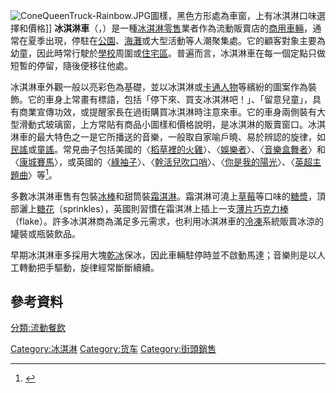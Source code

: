 [[File:ConeQueenTruck-Rainbow.JPG|thumb]]圖樣，黑色方形處為車窗，上有冰淇淋口味選擇和價格]]
'''冰淇淋車'''（{{lang-en-gb|ice cream van}}，{{lang-en-am|ice cream truck}}）是一種[[冰淇淋|冰淇淋]][[零售|零售]]業者作為流動販賣店的[[商用車輛|商用車輛]]，通常在夏季出現，停駐在[[公園|公園]]、[[海灘|海灘]]或大型活動等人潮聚集處。它的顧客對象主要為幼童，因此時常行駛於[[學校|學校]]周圍或[[住宅區|住宅區]]。普遍而言，冰淇淋車在每一個定點只做短暫的停留，隨後便移往他處。

冰淇淋車外觀一般以亮彩色為基礎，並以冰淇淋或[[角色|卡通人物]]等繽紛的圖案作為裝飾。它的車身上常畫有標語，包括「停下來、買支冰淇淋吧！」、「留意兒童」，具有商業宣傳功效，或提醒家長在過街購買冰淇淋時注意來車。它的車身兩側裝有大型滑動式玻璃窗，上方常貼有商品小圖樣和價格說明，是冰淇淋的販賣窗口。冰淇淋車的最大特色之一是它所播送的音樂，一般取自家喻戶曉、易於辨認的旋律，如[[民謠|民謠]]或[[童謠|童謠]]。常見曲子包括美國的〈[[稻草裡的火雞|稻草裡的火雞]]〉、〈[[娛樂者|娛樂者]]〉、〈[[音樂盒舞者|音樂盒舞者]]〉和〈[[康城賽馬|康城賽馬]]〉，或英國的〈[[綠袖子|綠袖子]]〉、〈[[幹活兒吹口哨|幹活兒吹口哨]]〉、〈[[你是我的陽光|你是我的陽光]]〉、〈[[英超主題曲|英超主題曲]]〉等<ref name="Neely">{{cite journal 
 |last=Neely 
 |first=Daniel Tannehill 
 |title=Soft Serve: Charting the aural promise of ice cream truck music 
 |journal=Esopus 4 
 |year=Spring 2005 
 |location=New York, NY 
 |url=http://esopusmag.com/files/ARCHIVE_FLASH/4/SOFTSERVE/ 
 |pages=28 
 |isbn= 
 |format= 
 |deadurl=yes 
 |archiveurl=https://web.archive.org/web/20071217120201/http://esopusmag.com/files/ARCHIVE_FLASH/4/SOFTSERVE/ 
 |archivedate=2007-12-17 
 |access-date=2011-09-10 
 }}</ref>。

多數冰淇淋車售有包裝[[冰棒|冰棒]]和甜筒裝[[霜淇淋|霜淇淋]]。霜淇淋可澆上[[草莓|草莓]]等口味的[[糖漿|糖漿]]，頂部灑上[[糖花|糖花]]（sprinkles），英國則習慣在霜淇淋上插上一支[[薄片巧克力棒|薄片巧克力棒]]（flake）。許多冰淇淋商為滿足多元需求，也利用冰淇淋車的[[冷凍|冷凍]]系統販賣冰涼的罐裝或瓶裝飲品。

早期冰淇淋車多採用大塊[[乾冰|乾冰]]保冰，因此車輛駐停時並不啟動馬達；音樂則是以人工轉動把手驅動，旋律經常斷斷續續。

== 參考資料 ==
{{reflist}}

{{Commons category|Ice cream vans}}

[[Category:冰淇淋|Category:冰淇淋]]
[[Category:货车|Category:货车]]
[[Category:街頭銷售|Category:街頭銷售]]
[[分類:流動餐飲|分類:流動餐飲]]